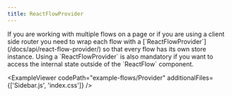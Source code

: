 ```yaml
---
title: ReactFlowProvider
---
```



<ExampleLayout>
If you are working with multiple flows on a page or if you are using a client side router you need to wrap each flow with a [`ReactFlowProvider`](/docs/api/react-flow-provider/) so that every flow has its own store instance.
Using a `ReactFlowProvider` is also mandatory if you want to access the internal state outside of the `ReactFlow` component.

<ExampleViewer
  codePath="example-flows/Provider"
  additionalFiles={['Sidebar.js', 'index.css']}
/>
</ExampleLayout>

